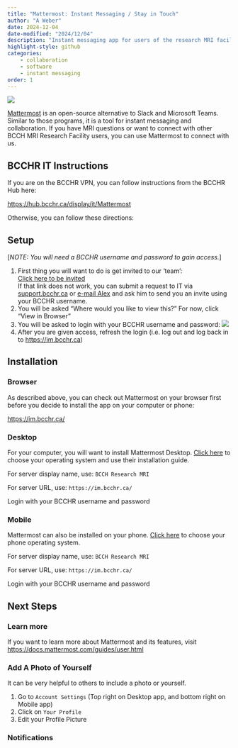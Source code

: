 ```yaml
---
title: "Mattermost: Instant Messaging / Stay in Touch"
author: "A Weber"
date: 2024-12-04
date-modified: "2024/12/04"
description: "Instant messaging app for users of the research MRI facility"
highlight-style: github
categories:
    - collaboration
    - software
    - instant messaging
order: 1
---
```


![](./img/mattermost.png)

[Mattermost](https://mattermost.com/) is an open-source alternative to Slack and Microsoft Teams. Similar to those programs, it is a tool for instant messaging and collaboration.
<!-- test -->
If you have MRI questions or want to connect with other BCCH MRI Research Facility users, you can use Mattermost to connect with us.

## BCCHR IT Instructions

If you are on the BCCHR VPN, you can follow instructions from the BCCHR Hub here:

[https://hub.bcchr.ca/display/it/Mattermost](https://hub.bcchr.ca/display/it/Mattermost)

Otherwise, you can follow these directions:

## Setup

[*NOTE: You will need a BCCHR username and password to gain access.*]

1. First thing you will want to do is get invited to our 'team':  
[Click here to be invited](https://im.bcchr.ca/signup_user_complete/?id=ib9zrrqq7jg75k1czjzdfxsomy&md=link&sbr=su)  
If that link does not work, you can submit a request to IT via [support.bcchr.ca](https://support.bcchr.ca) or [e-mail Alex](mailto:aweber@bcchr.ca) and ask him to send you an invite using your BCCHR username.
2. You will be asked "Where would you like to view this?" For now, click "View in Browser"
3. You will be asked to login with your BCCHR username and password:
![](./img/mattermostlogin.png)
4. After you are given access, refresh the login (i.e. log out and log back in to [https://im.bcchr.ca](https://im.bcchr.ca))

## Installation

### Browser

As described above, you can check out Mattermost on your browser first before you decide to install the app on your computer or phone:

[https://im.bcchr.ca/](https://im.bcchr.ca/)

### Desktop

For your computer, you will want to install Mattermost Desktop. [Click here](https://mattermost.com/download/#desktop) to choose your operating system and use their installation guide.

For server display name, use: `BCCH Research MRI`

For server URL, use: `https://im.bcchr.ca/`

Login with your BCCHR username and password

### Mobile

Mattermost can also be installed on your phone. [Click here](https://mattermost.com/download/#mobile) to choose your phone operating system.

For server display name, use: `BCCH Research MRI`

For server URL, use: `https://im.bcchr.ca/`

Login with your BCCHR username and password

## Next Steps

### Learn more

If you want to learn more about Mattermost and its features, visit [https://docs.mattermost.com/guides/user.html](https://docs.mattermost.com/guides/user.html)

### Add A Photo of Yourself

It can be very helpful to others to include a photo or yourself.

1. Go to `Account Settings` (Top right on Desktop app, and bottom right on Mobile app)
2. Click on `Your Profile`
3. Edit your Profile Picture

### Notifications
